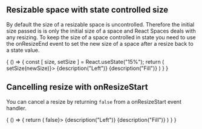 
<CommonHeader />

<Meta title="Basic examples/Resize events" />

## Resizable space with state controlled size

By default the size of a resizable space is uncontrolled. Therefore the initial size passed is is 
only the initial size of a space and React Spaces deals with any resizing. To keep the size of a 
space controlled in state you need to use the onResizeEnd event to set the new size of a space
after a resize back to a state value.

<Canvas>
	<Story name="Controlled size">
		{
			() => {
				const [ size, setSize ] = React.useState("15%");
				return (
					<React.StrictMode>
						<ViewPort>
							<LeftResizable size={size} style={red} trackSize={true} onResizeEnd={(newSize) => setSize(newSize)}>
								{description("Left")}
							</LeftResizable>
							<Fill style={green} trackSize={true}>{description("Fill")}</Fill>
						</ViewPort>
					</React.StrictMode>
				)
			}
		}
	</Story>
</Canvas>

## Cancelling resize with onResizeStart

You can cancel a resize by returning `false` from a onResizeStart event handler.

<Canvas>
	<Story name="Cancelled resize">
		{
			() => {
				return (
					<React.StrictMode>
						<ViewPort>
							<LeftResizable size="15%" style={red} trackSize={true} onResizeStart={() => false}>
								{description("Left")}
							</LeftResizable>
							<Fill style={green} trackSize={true}>{description("Fill")}</Fill>
						</ViewPort>
					</React.StrictMode>
				)
			}
		}
	</Story>
</Canvas>
